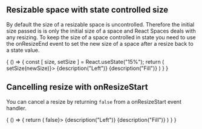 
<CommonHeader />

<Meta title="Basic examples/Resize events" />

## Resizable space with state controlled size

By default the size of a resizable space is uncontrolled. Therefore the initial size passed is is 
only the initial size of a space and React Spaces deals with any resizing. To keep the size of a 
space controlled in state you need to use the onResizeEnd event to set the new size of a space
after a resize back to a state value.

<Canvas>
	<Story name="Controlled size">
		{
			() => {
				const [ size, setSize ] = React.useState("15%");
				return (
					<React.StrictMode>
						<ViewPort>
							<LeftResizable size={size} style={red} trackSize={true} onResizeEnd={(newSize) => setSize(newSize)}>
								{description("Left")}
							</LeftResizable>
							<Fill style={green} trackSize={true}>{description("Fill")}</Fill>
						</ViewPort>
					</React.StrictMode>
				)
			}
		}
	</Story>
</Canvas>

## Cancelling resize with onResizeStart

You can cancel a resize by returning `false` from a onResizeStart event handler.

<Canvas>
	<Story name="Cancelled resize">
		{
			() => {
				return (
					<React.StrictMode>
						<ViewPort>
							<LeftResizable size="15%" style={red} trackSize={true} onResizeStart={() => false}>
								{description("Left")}
							</LeftResizable>
							<Fill style={green} trackSize={true}>{description("Fill")}</Fill>
						</ViewPort>
					</React.StrictMode>
				)
			}
		}
	</Story>
</Canvas>
